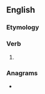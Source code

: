 ==English==

===Etymology===
{{suffix|en|became|est}}

===Verb===
{{head|en|verb form|cat2=second-person singular forms}}

# {{en-archaic second-person singular past of|become}}

===Anagrams===
* {{anagrams|en|a=abceemst|Catembes}}
